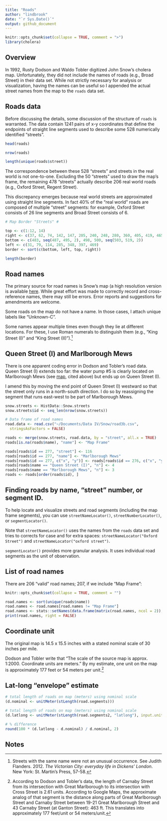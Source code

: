 ```yaml
---
title: "Roads"
author: "lindbrook"
date: "`r Sys.Date()`"
output: github_document
---
```


```r
knitr::opts_chunk$set(collapse = TRUE, comment = ">")
library(cholera)
```

## Overview

In 1992, Rusty Dodson and Waldo Tobler digitized John Snow's cholera map. Unfortunately, they did not include the names of roads (e.g., Broad Street) in their data set. While not strictly necessary for analysis or visualization, having the names can be useful so I appended the actual street names from the map to the `roads` data set.

## Roads data

Before discussing the details, some discussion of the structure of `roads` is warranted. The data contain 1241 pairs of x-y coordinates that define the endpoints of straight line segments used to describe some 528 numerically identified "streets".

```r
head(roads)

nrow(roads)

length(unique(roads$street))
```

The correspondence between these 528 "streets" and streets in the real world is not one-to-one. Excluding the 50 "streets" used to draw the map's frame, the remaining 478 "streets" actually describe 206 real world roads (e.g., Oxford Street, Regent Street).

This discrepancy emerges because real world streets are approximated using straight line segments. In fact 40% of the "real world" roads are composed of multiple "street" segments: for example, Oxford Street consists of 26 line segments and Broad Street consists of 6.

```r
# Map Border "Streets" #

top <- c(1:12, 14)
right <- c(37, 62, 74, 142, 147, 205, 240, 248, 280, 360, 405, 419, 465)
bottom <- c(483, seq(487, 495, 2), 498, 500, seq(503, 519, 2))
left <- c(31, 79, 114, 285, 348, 397, 469)
border <- sort(c(bottom, left, top, right))

length(border)

```

## Road names

The primary source for road names is Snow's map (a high resolution version is available [here](http://www.ph.ucla.edu/epi/snow/highressnowmap.html). While great effort was made to correctly record and cross-reference names, there may still be errors. Error reports and suggestions for amendments are welcome.

Some roads on the map do not have a name. In those cases, I attach unique labels like "Unknown-C".

Some names appear multiple times even though they lie at different locations. For these, I use Roman numerals to distinguish them (e.g., "King Street (I)" and "King Street (II)").^[Streets with the same name were not an unusual occurrence. See Judith Flanders. 2012. _The Victorian City: everyday life in Dickens' London_. New York: St. Martin's Press, 57-58.]

## Queen Street (I) and Marlborough Mews

There is one apparent coding error in Dodson and Tobler's road data. Queen Street (I) extends too far: the water pump #5 is clearly located on Marlborough Mews (see [map](http://www.ph.ucla.edu/epi/snow/highressnowmap.html), cited above) but ends up on Queen Street (I).

I amend this by moving the end point of Queen Street (I) westward so that the street only runs in a north-south direction. I do so by reassigning the segment that runs east-west to be part of Marlborough Mews.

```r
snow.streets <- HistData::Snow.streets
snow.streets$id <- seq_len(nrow(snow.streets))

# Data frame of road names
road.data <- read.csv("~/Documents/Data IV/Snow/road3b.csv",
  stringsAsFactors = FALSE)

roads <- merge(snow.streets, road.data, by = "street", all.x = TRUE)
roads[is.na(roads$name), "name"] <- "Map Frame"

roads[roads$id == 277, "street"] <- 116
roads[roads$id == 277, "name"] <- "Marlborough Mews"
roads[roads$id == 277, c("x", "y")] <- roads[roads$id == 276, c("x", "y")]
roads[roads$name == "Queen Street (I)", "n"] <- 4
roads[roads$name == "Marlborough Mews", "n"] <- 3
roads <- roads[order(roads$id), ]
```

## Finding roads by name, "street" number, or segment ID.

To help locate and visualize streets and road segments (including the map frame segments), you can use `streetNameLocator()`, `streetNumberLocator()`, or  `segmentLocator()`.

Note that `streetNameLocator()` uses the names from the `roads` data set and tries to corrects for case and for extra spaces: `streetNameLocator("Oxford Street")` and `streetNameLocator("oxford street")`.

`segmentLocator()` provides more granular analysis. It uses individual road segments as the unit of observation.

## List of road names

There are 206 "valid" road names; 207, if we include "Map Frame":
```r
knitr::opts_chunk$set(collapse = TRUE, comment = "")
```
```r
road.names <- sort(unique(roads$name))
road.names <- road.names[road.names != "Map Frame"]
road.names <- stats::setNames(data.frame(matrix(road.names, ncol = 2)), NULL)
print(road.names, right = FALSE)
```

## Coordinate unit

The original map is 14.5 x 15.5 inches with a stated nominal scale of 30 inches per mile.

Dodson and Tobler write that "The scale of the source map is approx. 1:2000. Coordinate units are meters." By my estimate, one unit on the map is approximately 177 feet or 54 meters per unit.^[According to Dodson and Tobler's data, the length of Carnaby Street from its intersection with Great Marlborough to its intersection with Cross Street is 2.61 units. According to Google Maps, the approximate analog of that segment is the distance along parts of Great Marlborough Street and Carnaby Street between 19-21 Great Marlborough Street and 43 Carnaby Street (at Ganton Street): 463 ft. This translates into approximately 177 feet/unit or 54 meters/unit.]

## Lat-long "envelope" estimate

```r
# total length of roads on map (meters) using nominal scale
(d.nominal <- unitMeter(stLength(road.segments)))
```

```r
# total length of roads on map (meters) using nominal scale
(d.latlong <- unitMeter(stLength(road.segments2, "latlong"), input.unit = "latlong"))
```

```r
# % difference
round(100 * (d.latlong - d.nominal) / d.nominal, 2)
```

## Notes
